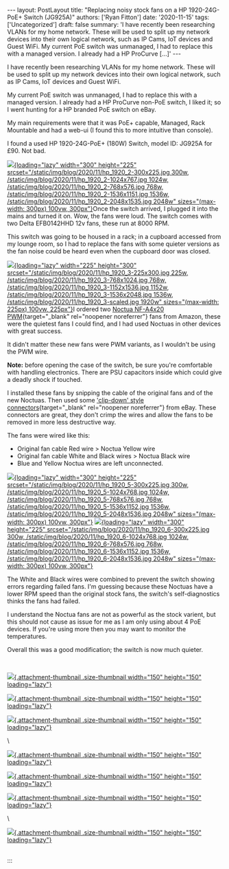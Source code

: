 \-\-- layout: PostLayout title: \"Replacing noisy stock fans on a HP 1920-24G-PoE+ Switch (JG925A)\" authors: \[\'Ryan Fitton\'\] date: \'2020-11-15\' tags: \[\'Uncategorized\'\] draft: false summary: \'I have recently been researching VLANs for my home network. These will be used to split up my network devices into their own logical network, such as IP Cams, IoT devices and Guest WiFi. My current PoE switch was unmanaged, I had to replace this with a managed version. I already had a HP ProCurve \[&hellip;\]\' \-\--

I have recently been researching VLANs for my home network. These will be used to split up my network devices into their own logical network, such as IP Cams, IoT devices and Guest WiFi.

My current PoE switch was unmanaged, I had to replace this with a managed version. I already had a HP ProCurve non-PoE switch, I liked it; so I went hunting for a HP branded PoE switch on eBay.

My main requirements were that it was PoE+ capable, Managed, Rack Mountable and had a web-ui (I found this to more intuitive than console).

I found a used HP 1920-24G-PoE+ (180W) Switch, model ID: JG925A for £90. Not bad.

[![](/static/img/blog/2020/11/hp_1920_2-300x225.jpg){loading="lazy" width="300" height="225" srcset="/static/img/blog/2020/11/hp_1920_2-300x225.jpg 300w, /static/img/blog/2020/11/hp_1920_2-1024x767.jpg 1024w, /static/img/blog/2020/11/hp_1920_2-768x576.jpg 768w, /static/img/blog/2020/11/hp_1920_2-1536x1151.jpg 1536w, /static/img/blog/2020/11/hp_1920_2-2048x1535.jpg 2048w" sizes="(max-width: 300px) 100vw, 300px"}](/static/img/blog/2020/11/hp_1920_2-scaled.jpg)Once the switch arrived, I plugged it into the mains and turned it on. Wow, the fans were loud. The switch comes with two Delta EFB0142HHD 12v fans, these run at 8000 RPM.

This switch was going to be housed in a rack; in a cupboard accessed from my lounge room, so I had to replace the fans with some quieter versions as the fan noise could be heard even when the cupboard door was closed.

[![](/static/img/blog/2020/11/hp_1920_3-225x300.jpg){loading="lazy" width="225" height="300" srcset="/static/img/blog/2020/11/hp_1920_3-225x300.jpg 225w, /static/img/blog/2020/11/hp_1920_3-768x1024.jpg 768w, /static/img/blog/2020/11/hp_1920_3-1152x1536.jpg 1152w, /static/img/blog/2020/11/hp_1920_3-1536x2048.jpg 1536w, /static/img/blog/2020/11/hp_1920_3-scaled.jpg 1920w" sizes="(max-width: 225px) 100vw, 225px"}](/static/img/blog/2020/11/hp_1920_3-scaled.jpg)I ordered two [Noctua NF-A4x20 PWM](https://www.amazon.co.uk/Noctua-NF-A4x20-PWM-Premium-40x20mm/dp/B07125KWG1/ref=as_li_ss_tl?ie=UTF8&psc=1&ref=ppx_pop_mob_b_asin_title&linkCode=ll1&tag=ryanfittoncou-21&linkId=bda93790e47185466fc7099264289da9&language=en_GB){target="_blank" rel="noopener noreferrer"} fans from Amazon, these were the quietest fans I could find, and I had used Noctuas in other devices with great success.

It didn't matter these new fans were PWM variants, as I wouldn't be using the PWM wire.

**Note:** before opening the case of the switch, be sure you're comfortable with handling electronics. There are PSU capacitors inside which could give a deadly shock if touched.

I installed these fans by snipping the cable of the original fans and of the new Noctuas. Then used some ['clip-down' style connectors](https://www.ebay.co.uk/itm/Wago-type-in-line-Electrical-Connectors-Wire-Block-Clamp-Terminal-Cable-Reusable/264655941031?pageci=191f7a3d-467e-4332-8e99-3dbccf63c998){target="_blank" rel="noopener noreferrer"} from eBay. These connectors are great, they don't crimp the wires and allow the fans to be removed in more less destructive way.

The fans were wired like this:

-   Original fan cable Red wire \> Noctua Yellow wire
-   Original fan cable White and Black wires \> Noctua Black wire
-   Blue and Yellow Noctua wires are left unconnected.

[![](/static/img/blog/2020/11/hp_1920_5-300x225.jpg){loading="lazy" width="300" height="225" srcset="/static/img/blog/2020/11/hp_1920_5-300x225.jpg 300w, /static/img/blog/2020/11/hp_1920_5-1024x768.jpg 1024w, /static/img/blog/2020/11/hp_1920_5-768x576.jpg 768w, /static/img/blog/2020/11/hp_1920_5-1536x1152.jpg 1536w, /static/img/blog/2020/11/hp_1920_5-2048x1536.jpg 2048w" sizes="(max-width: 300px) 100vw, 300px"}](/static/img/blog/2020/11/hp_1920_5-scaled.jpg) [![](/static/img/blog/2020/11/hp_1920_6-300x225.jpg){loading="lazy" width="300" height="225" srcset="/static/img/blog/2020/11/hp_1920_6-300x225.jpg 300w, /static/img/blog/2020/11/hp_1920_6-1024x768.jpg 1024w, /static/img/blog/2020/11/hp_1920_6-768x576.jpg 768w, /static/img/blog/2020/11/hp_1920_6-1536x1152.jpg 1536w, /static/img/blog/2020/11/hp_1920_6-2048x1536.jpg 2048w" sizes="(max-width: 300px) 100vw, 300px"}](/static/img/blog/2020/11/hp_1920_6-scaled.jpg)

The White and Black wires were combined to prevent the switch showing errors regarding failed fans. I'm guessing because these Noctuas have a lower RPM speed than the original stock fans, the switch's self-diagnostics thinks the fans had failed.

I understand the Noctua fans are not as powerful as the stock varient, but this should not cause as issue for me as I am only using about 4 PoE devices. If you're using more then you may want to monitor the temperatures.

Overall this was a good modification; the switch is now much quieter.

 

[![](/static/img/blog/2020/11/hp_1920_1-150x150.jpg){.attachment-thumbnail .size-thumbnail width="150" height="150" loading="lazy"}](https://ryanfitton.co.uk/blog/hp_1920_1/)

[![](/static/img/blog/2020/11/hp_1920_2-150x150.jpg){.attachment-thumbnail .size-thumbnail width="150" height="150" loading="lazy"}](https://ryanfitton.co.uk/blog/replacing-noisy-stock-fans-on-a-hp-1920-24g-poe-switch-jg925a/hp_1920_2/)

[![](/static/img/blog/2020/11/hp_1920_5-150x150.jpg){.attachment-thumbnail .size-thumbnail width="150" height="150" loading="lazy"}](https://ryanfitton.co.uk/blog/replacing-noisy-stock-fans-on-a-hp-1920-24g-poe-switch-jg925a/hp_1920_5/)

\

[![](/static/img/blog/2020/11/hp_1920_6-150x150.jpg){.attachment-thumbnail .size-thumbnail width="150" height="150" loading="lazy"}](https://ryanfitton.co.uk/blog/replacing-noisy-stock-fans-on-a-hp-1920-24g-poe-switch-jg925a/hp_1920_6/)

[![](/static/img/blog/2020/11/hp_1920_4-150x150.jpg){.attachment-thumbnail .size-thumbnail width="150" height="150" loading="lazy"}](https://ryanfitton.co.uk/blog/replacing-noisy-stock-fans-on-a-hp-1920-24g-poe-switch-jg925a/hp_1920_4/)

[![](/static/img/blog/2020/11/hp_1920_3-150x150.jpg){.attachment-thumbnail .size-thumbnail width="150" height="150" loading="lazy"}](https://ryanfitton.co.uk/blog/replacing-noisy-stock-fans-on-a-hp-1920-24g-poe-switch-jg925a/hp_1920_3/)

\

[![](/static/img/blog/2020/11/hp_1920_7-150x150.jpeg){.attachment-thumbnail .size-thumbnail width="150" height="150" loading="lazy"}](https://ryanfitton.co.uk/blog/hp_1920_7/)

\
:::

 

 

